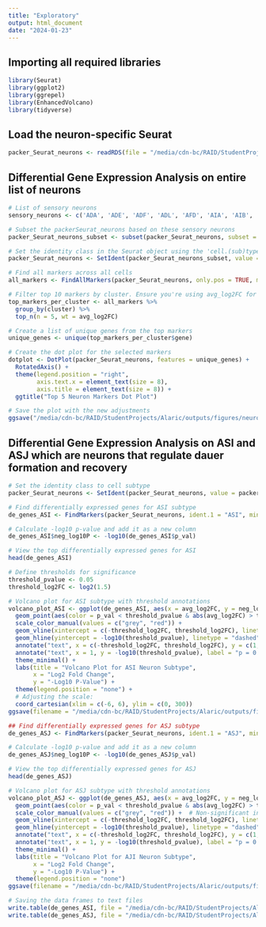 ```yaml
---
title: "Exploratory"
output: html_document
date: "2024-01-23"
---
```

## Importing all required libraries
```r
library(Seurat)
library(ggplot2)
library(ggrepel)
library(EnhancedVolcano)
library(tidyverse)
```

## Load the neuron-specific Seurat 
```r
packer_Seurat_neurons <- readRDS(file = "/media/cdn-bc/RAID/StudentProjects/Alaric/outputs/RDS_files/packer_Seurat_neurons.rds")
```

## Differential Gene Expression Analysis on entire list of neurons
```r
# List of sensory neurons
sensory_neurons <- c('ADA', 'ADE', 'ADF', 'ADL', 'AFD', 'AIA', 'AIB', 'AIM', 'AIN', 'AIY', 'AIZ', 'ALA', 'ALM', 'ALN', 'AQR', 'AS', 'ASEL', 'ASER', 'ASG', 'ASH', 'ASI', 'ASJ', 'ASK', 'AUA', 'AVA', 'AVB', 'AVD', 'AVE', 'AVF', 'AVG', 'AVH', 'AVJ', 'AVK', 'AVL', 'AVM', 'AWA', 'AWB', 'AWC_OFF', 'AWC_ON', 'BAG', 'BDU', 'CAN', 'CEP', 'DA', 'DA9', 'DB', 'DB01', 'DVA', 'DVB', 'DVC', 'FLP', 'HSN', 'I1', 'I2', 'I3', 'I4', 'I5', 'I6', 'IL1', 'IL2_DV', 'IL2_LR', 'LUA', 'M1', 'M2', 'M3', 'M4', 'M5', 'MC', 'MI', 'NSM', 'OLL', 'OLQ', 'PDA', 'PDB', 'PDE', 'PHA', 'PHB', 'PHC', 'PLM', 'PLN', 'PQR', 'PVC', 'PVD', 'PVM', 'PVN', 'PVP', 'PVQ', 'PVR', 'PVT', 'PVW', 'RIA', 'RIB', 'RIC', 'RID', 'RIF', 'RIG', 'RIH', 'RIM', 'RIP', 'RIR', 'RIS', 'RIV', 'RMD_DV', 'RMD_LR', 'RME_DV', 'RME_LR', 'RMF', 'RMG', 'RMH', 'SAA', 'SAB', 'SDQ', 'SIA', 'SIB', 'SMB', 'SMD', 'URA', 'URB', 'URX', 'URY', 'VA', 'VA12', 'VB', 'VB01', 'VB02', 'VC', 'VC_4_5', 'VD_DD')

# Subset the packerSeurat_neurons based on these sensory neurons
packer_Seurat_neurons_subset <- subset(packer_Seurat_neurons, subset = `cell.subtype` %in% sensory_neurons)

# Set the identity class in the Seurat object using the 'cell.(sub)type' column from metadata
packer_Seurat_neurons <- SetIdent(packer_Seurat_neurons_subset, value = "cell.subtype")

# Find all markers across all cells
all_markers <- FindAllMarkers(packer_Seurat_neurons, only.pos = TRUE, min.pct = 0.25, logfc.threshold = 0.25)

# Filter top 10 markers by cluster. Ensure you're using avg_log2FC for sorting
top_markers_per_cluster <- all_markers %>%
  group_by(cluster) %>%
  top_n(n = 5, wt = avg_log2FC)

# Create a list of unique genes from the top markers
unique_genes <- unique(top_markers_per_cluster$gene)

# Create the dot plot for the selected markers
dotplot <- DotPlot(packer_Seurat_neurons, features = unique_genes) + 
  RotatedAxis() +
  theme(legend.position = "right", 
        axis.text.x = element_text(size = 8), 
        axis.title = element_text(size = 8)) + 
  ggtitle("Top 5 Neuron Markers Dot Plot") 

# Save the plot with the new adjustments
ggsave("/media/cdn-bc/RAID/StudentProjects/Alaric/outputs/figures/neuron_subtype_markers_dotplot.png", plot = dotplot, width = 10, height = 6)
```


## Differential Gene Expression Analysis on ASI and ASJ which are neurons that regulate dauer formation and recovery
```r
# Set the identity class to cell subtype
packer_Seurat_neurons <- SetIdent(packer_Seurat_neurons, value = packer_Seurat_neurons@meta.data$cell.subtype)

# Find differentially expressed genes for ASI subtype
de_genes_ASI <- FindMarkers(packer_Seurat_neurons, ident.1 = "ASI", min.pct = 0.25)

# Calculate -log10 p-value and add it as a new column
de_genes_ASI$neg_log10P <- -log10(de_genes_ASI$p_val)

# View the top differentially expressed genes for ASI
head(de_genes_ASI)

# Define thresholds for significance
threshold_pvalue <- 0.05
threshold_log2FC <- log2(1.5) 

# Volcano plot for ASI subtype with threshold annotations
volcano_plot_ASI <- ggplot(de_genes_ASI, aes(x = avg_log2FC, y = neg_log10P)) +
  geom_point(aes(color = p_val < threshold_pvalue & abs(avg_log2FC) > threshold_log2FC), alpha = 0.8) +
  scale_color_manual(values = c("grey", "red")) +
  geom_vline(xintercept = c(-threshold_log2FC, threshold_log2FC), linetype = "dashed", color = "blue") +
  geom_hline(yintercept = -log10(threshold_pvalue), linetype = "dashed", color = "blue") +
  annotate("text", x = c(-threshold_log2FC, threshold_log2FC), y = c(1, 1), label = c("-1.5 fold", "1.5 fold"), color = "blue", vjust = -0.5, size = 4) +
  annotate("text", x = 1, y = -log10(threshold_pvalue), label = "p = 0.05", color = "blue", hjust = -0.5, size = 4) +
  theme_minimal() +
  labs(title = "Volcano Plot for ASI Neuron Subtype",
       x = "Log2 Fold Change",
       y = "-Log10 P-Value") +
  theme(legend.position = "none") +
  # Adjusting the scale:
  coord_cartesian(xlim = c(-6, 6), ylim = c(0, 300)) 
ggsave(filename = "/media/cdn-bc/RAID/StudentProjects/Alaric/outputs/figures/volcano_plot_ASI.png", plot = volcano_plot_ASI, width = 10, height = 8)

## Find differentially expressed genes for ASJ subtype
de_genes_ASJ <- FindMarkers(packer_Seurat_neurons, ident.1 = "ASJ", min.pct = 0.25)

# Calculate -log10 p-value and add it as a new column
de_genes_ASJ$neg_log10P <- -log10(de_genes_ASJ$p_val)

# View the top differentially expressed genes for ASJ
head(de_genes_ASJ)

# Volcano plot for ASJ subtype with threshold annotations
volcano_plot_ASJ <- ggplot(de_genes_ASJ, aes(x = avg_log2FC, y = neg_log10P)) +
  geom_point(aes(color = p_val < threshold_pvalue & abs(avg_log2FC) > threshold_log2FC), alpha = 0.8) +
  scale_color_manual(values = c("grey", "red")) +  # Non-significant in grey, significant in red
  geom_vline(xintercept = c(-threshold_log2FC, threshold_log2FC), linetype = "dashed", color = "blue") +
  geom_hline(yintercept = -log10(threshold_pvalue), linetype = "dashed", color = "blue") +
  annotate("text", x = c(-threshold_log2FC, threshold_log2FC), y = c(1, 1), label = c("-1.5 fold", "1.5 fold"), color = "blue", vjust = -0.5, size = 4) +
  annotate("text", x = 1, y = -log10(threshold_pvalue), label = "p = 0.05", color = "blue", hjust = -0.5, size = 4) +
  theme_minimal() +
  labs(title = "Volcano Plot for AJI Neuron Subtype",
       x = "Log2 Fold Change",
       y = "-Log10 P-Value") +
  theme(legend.position = "none")
ggsave(filename = "/media/cdn-bc/RAID/StudentProjects/Alaric/outputs/figures/volcano_plot_ASJ.png", plot = volcano_plot_ASJ, width = 10, height = 8)

# Saving the data frames to text files
write.table(de_genes_ASI, file = "/media/cdn-bc/RAID/StudentProjects/Alaric/outputs/de_genes_ASI.txt", quote = FALSE, sep = "\t", row.names = TRUE)
write.table(de_genes_ASJ, file = "/media/cdn-bc/RAID/StudentProjects/Alaric/outputs/de_genes_ASJ.txt", quote = FALSE, sep = "\t", row.names = TRUE)
```

